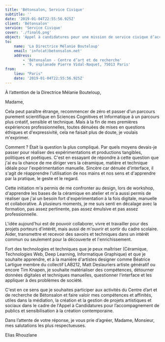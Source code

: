 ```yaml
---
title: 'Bétonsalon, Service Civique'
subtitle: ''
date: '2019-01-04T22:55:56.925Z'
client: 'Bétonsalon'
service: 'Service Civique'
cover: './final6.png'
object: 'Appel à candidatures pour une mission de service civique d’accompagnement de publics et sensibilisation à la création contemporaine'
to:
    name: 'La Directrice Mélanie Bouteloup'
    email: 'info(at)betonsalon.net'
    address:
        - 'Bétonsalon - Centre d’art et de recherche'
        - '9, esplanade Pierre Vidal-Naquet, 75013 Paris'
from:
    lieu: "Paris"
    date: '2019-01-04T22:55:56.925Z'
---
```


À l’attention de la Directrice Mélanie Bouteloup,

Madame,

Cela peut paraître étrange, recommencer de zéro et passer d'un parcours purement scientifique en Sciences Cognitives et Informatique à un parcours plus créatif, sensible et technique. Mais à la fin de mes premières expériences professionnelles, toutes dénuées de mises en questions éthiques et d'expressivité, cela ne faisait plus de doute, je voulais m'exprimer.

Comment ? Était la question la plus compliqué. Par quels moyens devais-je passer pour réaliser des expérimentations et productions tangibles, politiques et poétiques. C'est en essayant de répondre à cette question que j'ai eu la chance de me diriger vers la céramique, matière et technique idéale pour l'expérimentation manuelle. Sincère car dénuée d'interface, il s'agit de réapprendre l'utilisation de nos mains et nos sens et d'apprendre par la pratique, le geste et le regard.

Cette initiation m'a permis de me confronter au design, lors de workshop, d'apprendre les bases de la céramique en atelier et m'a aussi permis de réaliser que j'ai un besoin fort d'expérimentation à la fois digitale, manuelle et collaborative. À plusieurs moments, je me suis senti en décalage avec la formation, pas assez pertinente, pas assez émulsive et pas assez professionnelle.

L'idée aujourd'hui est de pouvoir collaborer, vivre et travailler pour des projets porteurs d'intérêt, mais aussi de m'ouvrir et sortir du cadre scolaire. Aider, transmettre et recevoir des savoirs et techniques dans un intérêt commun ou seulement pour la découverte et l'enrichissement.

Fort des technologies et techniques que je peux maîtriser (Céramique, Technologies Web, Deep Learning, Informatique Graphique) et que je souhaite apprendre, et à la manière d'artistes designer comme Béatrice Lartigue membre du collectif LAB212, Matt Deslauriers artiste génératif ou encore Tim Knapen, je souhaite matérialiser des compétences, détourner données digitales et techniques manuelles, questionner l'interface et les appliquer à des problèmes de société.

C'est en ce sens que je souhaites participer aux activités du Centre d’art et de recherche de Bétonsalon et faire valoir mes compétences et affinités, utiles dans la médiation, la création et la gestion de projets artistiques et sociaux dans le cadre de l'Appel à Candidatures pour l’accompagnement de publics et sensibilisation à la création
contemporaine.

Dans l’attente de votre réponse, je vous prie d’agréer, Madame, Monsieur, mes salutations les plus respectueuses.

Elias Rhouzlane